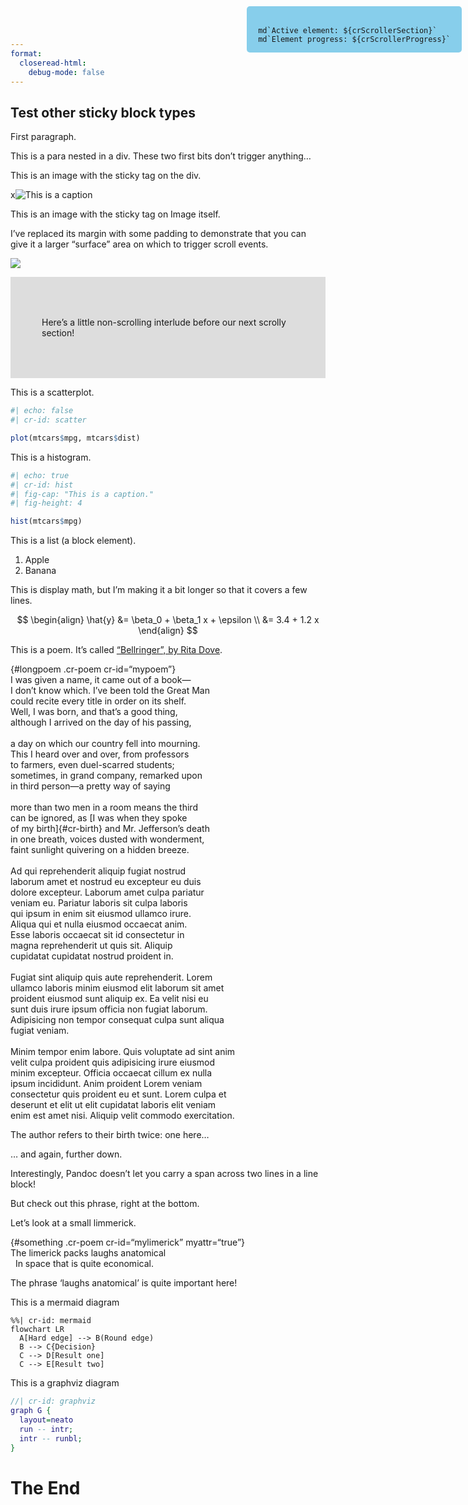 ```yaml
---
format:
  closeread-html:
    debug-mode: false
---
```


::::{.cr-layout}

# Test other sticky block types

First paragraph.

::: {}
This is a para nested in a div. These two first bits don't trigger anything...
:::

:::{.cr-crossfade cr-to="pink"}
This is an image with the sticky tag on the div.
:::

:::{cr-id="pink"}
x![This is a caption](pink-desktop.png)
:::

:::{.cr-crossfade cr-from="pink" cr-to="blue"}
This is an image with the sticky tag on Image itself.

I've replaced its margin with some padding to demonstrate that you can give it a larger "surface" area on which to trigger scroll events.
:::

![](blue-desktop.png){cr-id="blue"}

::::

::::{.column-screen-inset style="background-color: #dddddd; padding: 50px;"}
Here's a little non-scrolling interlude before our next scrolly section!
::::

::::{.cr-layout}

:::{.cr-crossfade cr-to="scatter"}
This is a scatterplot.
:::

```r
#| echo: false
#| cr-id: scatter

plot(mtcars$mpg, mtcars$dist)
```

:::{.cr-crossfade cr-from="scatter" cr-to="hist"}
This is a histogram.
:::

```r
#| echo: true
#| cr-id: hist
#| fig-cap: "This is a caption."
#| fig-height: 4

hist(mtcars$mpg)
```

:::{.cr-crossfade cr-from="hist" cr-to="list"}
This is a list (a block element).
:::

:::{cr-id="list"}
1. Apple
2. Banana
:::

:::{.cr-crossfade cr-from="list" cr-to="displaymath"}
This is display math, but I'm making it a bit longer so that it covers a few lines.
:::

::: {cr-id="displaymath"}

$$
\begin{align}
\hat{y} &= \beta_0 + \beta_1 x + \epsilon \\
&= 3.4 + 1.2 x
\end{align}
$$

:::

:::{.cr-crossfade cr-from="displaymath" cr-to="mypoem"}
This is a poem. It's called ["Bellringer", by Rita Dove](https://www.newyorker.com/culture/2019-in-review/our-year-in-poems).
:::

| {#longpoem .cr-poem cr-id="mypoem"}
| I was given a name, it came out of a book—
| I don’t know which. I’ve been told the Great Man
| could recite every title in order on its shelf.
| Well, [I was born]{#cr-born}, and that’s a good thing,
| although I arrived on the day of his passing,
| 
| a day on which our country fell into mourning.
| This I heard over and over, from professors
| to farmers, even duel-scarred students;
| sometimes, in grand company, remarked upon
| in third person—a pretty way of saying
| 
| more than two men in a room means the third
| can be ignored, as [I was when they spoke
| of my birth]{#cr-birth} and Mr. Jefferson’s death
| in one breath, voices [dusted with wonderment]{#cr-wonder},
| faint sunlight quivering on a hidden breeze.
| 
| Ad qui reprehenderit aliquip fugiat nostrud
| laborum amet et nostrud eu excepteur eu duis
| dolore excepteur. Laborum amet culpa pariatur
| veniam eu. Pariatur laboris sit culpa laboris
| qui ipsum in enim sit eiusmod ullamco irure.
| Aliqua qui et nulla eiusmod occaecat anim.
| Esse laboris occaecat sit id consectetur in
| magna reprehenderit ut quis sit. Aliquip
| cupidatat cupidatat nostrud proident in.
| 
| Fugiat sint aliquip quis aute reprehenderit. Lorem
| ullamco laboris minim eiusmod elit laborum sit amet
| proident eiusmod sunt aliquip ex. Ea velit nisi eu
| sunt duis irure ipsum officia non fugiat laborum.
| Adipisicing non tempor consequat culpa sunt aliqua
| fugiat veniam.
| 
| Minim tempor enim labore. Quis voluptate ad sint anim
| velit culpa proident quis adipisicing irure eiusmod
| minim excepteur. Officia occaecat cillum ex nulla
| ipsum incididunt. Anim proident Lorem veniam
| consectetur quis proident eu et sunt. Lorem culpa et
| deserunt et elit ut elit cupidatat laboris elit veniam
| enim est amet nisi. Aliquip velit commodo exercitation.

:::{cr-in="mypoem" cr-highlight="cr-born"}
The author refers to their birth twice: one here...
:::

:::{cr-in="mypoem" cr-highlight="cr-birth"}
... and again, further down.

Interestingly, Pandoc doesn't let you carry a span across two lines in a line block!
:::

:::{cr-in="mypoem" cr-highlight="cr-wonder"}
But check out this phrase, right at the bottom.
:::

:::{.cr-crossfade cr-from="mypoem" cr-to="mylimerick"}
Let's look at a small limmerick.
:::

| {#something .cr-poem cr-id="mylimerick" myattr="true"}
| The limerick packs [laughs anatomical]{#cr-laughs}
|   In space that is quite economical.

:::{cr-in="mylimerick" cr-highlight="cr-laughs"}
The phrase 'laughs anatomical' is quite important here!
:::

:::{.cr-crossfade cr-from="mylimerick" cr-to="mermaid"}
This is a mermaid diagram
:::

```mermaid
%%| cr-id: mermaid
flowchart LR
  A[Hard edge] --> B(Round edge)
  B --> C{Decision}
  C --> D[Result one]
  C --> E[Result two]
```

:::{.cr-crossfade cr-from="mermaid" cr-to="graphviz"}
This is a graphviz diagram
:::

```dot
//| cr-id: graphviz
graph G {
  layout=neato
  run -- intr;
  intr -- runbl;
}
```

:::

# The End


:::{.counter style="position: fixed; top: 10px; right: 10px; background-color: skyblue; border-radius: 5px; padding: 18px 18px 0 18px;"}
```ojs
md`Active element: ${crScrollerSection}`
md`Element progress: ${crScrollerProgress}`
```
:::